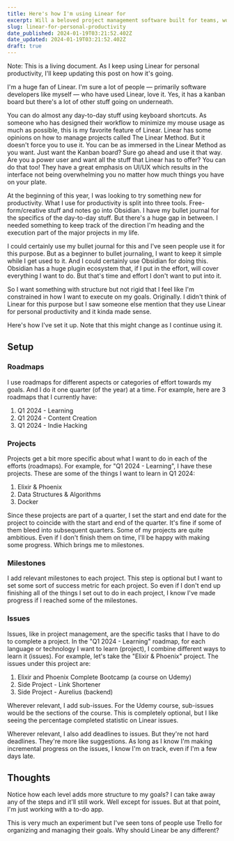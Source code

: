 ```yaml
---
title: Here's how I'm using Linear for
excerpt: Will a beloved project management software built for teams, work for personal use?
slug: linear-for-personal-productivity
date_published: 2024-01-19T03:21:52.402Z
date_updated: 2024-01-19T03:21:52.402Z
draft: true
---
```

Note: This is a living document. As I keep using Linear for personal productivity, I'll keep updating this post on how it's going.

I'm a huge fan of Linear. I'm sure a lot of people — primarily software developers like myself — who have used Linear, love it. Yes, it has a kanban board but there's a lot of other stuff going on underneath.

You can do almost any day-to-day stuff using keyboard shortcuts. As someone who has designed their workflow to minimize my mouse usage as much as possible, this is my favorite feature of Linear. Linear has some opinions on how to manage projects called The Linear Method. But it doesn't force you to use it. You can be as immersed in the Linear Method as you want. Just want the Kanban board? Sure go ahead and use it that way. Are you a power user and want all the stuff that Linear has to offer? You can do that too! They have a great emphasis on UI/UX which results in the interface not being overwhelming you no matter how much things you have on your plate.

At the beginning of this year, I was looking to try something new for productivity. What I use for productivity is split into three tools. Free-form/creative stuff and notes go into Obsidian. I have my bullet journal for the specifics of the day-to-day stuff. But there's a huge gap in between. I needed something to keep track of the direction I'm heading and the execution part of the major projects in my life.

I could certainly use my bullet journal for this and I've seen people use it for this purpose. But as a beginner to bullet journaling, I want to keep it simple while I get used to it. And I could certainly use Obsidian for doing this. Obsidian has a huge plugin ecosystem that, if I put in the effort, will cover everything I want to do. But that's time and effort I don't want to put into it.

So I want something with structure but not rigid that I feel like I'm constrained in how I want to execute on my goals. Originally. I didn't think of Linear for this purpose but I saw someone else mention that they use Linear for personal productivity and it kinda made sense.

Here's how I've set it up. Note that this might change as I continue using it.

## Setup
### Roadmaps
I use roadmaps for different aspects or categories of effort towards my goals. And I do it one quarter (of the year) at a time. For example, here are 3 roadmaps that I currently have:

1. Q1 2024 - Learning
2. Q1 2024 - Content Creation
3. Q1 2024 - Indie Hacking

### Projects
Projects get a bit more specific about what I want to do in each of the efforts (roadmaps). For example, for "Q1 2024 - Learning", I have these projects. These are some of the things I want to learn in Q1 2024:

1. Elixir & Phoenix
2. Data Structures & Algorithms
3. Docker

Since these projects are part of a quarter, I set the start and end date for the project to coincide with the start and end of the quarter. It's fine if some of them bleed into subsequent quarters. Some of my projects are quite ambitious. Even if I don't finish them on time, I'll be happy with making some progress. Which brings me to milestones.

### Milestones
I add relevant milestones to each project. This step is optional but I want to set some sort of success metric for each project. So even if I don't end up finishing all of the things I set out to do in each project, I know I've made progress if I reached some of the milestones.

### Issues
Issues, like in project management, are the specific tasks that I have to do to complete a project. In the "Q1 2024 - Learning" roadmap, for each language or technology I want to learn (project), I combine different ways to learn it (issues). For example, let's take the "Elixir & Phoenix" project. The issues under this project are:

1. Elixir and Phoenix Complete Bootcamp (a course on Udemy)
2. Side Project - Link Shortener
3. Side Project - Aurelius (backend)

Wherever relevant, I add sub-issues. For the Udemy course, sub-issues would be the sections of the course. This is completely optional, but I like seeing the percentage completed statistic on Linear issues.

Wherever relevant, I also add deadlines to issues. But they're not hard deadlines. They're more like suggestions. As long as I know I'm making incremental progress on the issues, I know I'm on track, even if I'm a few days late.

## Thoughts
Notice how each level adds more structure to my goals? I can take away any of the steps and it'll still work. Well except for issues. But at that point, I'm just working with a to-do app.

This is very much an experiment but I've seen tons of people use Trello for organizing and managing their goals. Why should Linear be any different?

